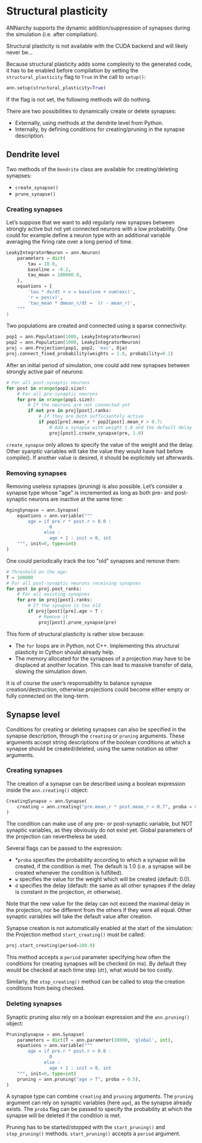 # Structural plasticity

ANNarchy supports the dynamic addition/suppression of synapses during the simulation (i.e. after compilation).

:::callout-warning

Structural plasticity is not available with the CUDA backend and will likely never be...
:::

Because structural plasticity adds some complexity to the generated code, it has to be enabled before compilation by setting the `structural_plasticity` flag to `True` in the call to `setup()`:

```python
ann.setup(structural_plasticity=True)
```

If the flag is not set, the following methods will do nothing.

There are two possibilities to dynamically create or delete synapses:

* Externally, using methods at the dendrite level from Python.
* Internally, by defining conditions for creating/pruning in the synapse description.

## Dendrite level

Two methods of the `Dendrite` class are available for creating/deleting synapses:

* `create_synapse()`
* `prune_synapse()`

### Creating synapses

Let's suppose that we want to add regularly new synapses between strongly active but not yet connected neurons with a low probability. One could for example define a neuron type with an additional variable averaging the firing rate over a long period of time.

```python
LeakyIntegratorNeuron = ann.Neuron(
    parameters = dict(  
        tau = 10.0,
        baseline = -0.2,
        tau_mean = 100000.0,
    ),
    equations = [
        'tau * dv/dt + v = baseline + sum(exc)',
        'r = pos(v)',
        'tau_mean * dmean_r/dt =  (r - mean_r)',
    """
)
```

Two populations are created and connected using a sparse connectivity:

```python
pop1 = ann.Population(1000, LeakyIntegratorNeuron)
pop2 = ann.Population(1000, LeakyIntegratorNeuron)
proj = ann.Projection(pop1, pop2, 'exc', Oja)
proj.connect_fixed_probability(weights = 1.0, probability=0.1)
```

After an initial period of simulation, one could add new synapses between strongly active pair of neurons:

```python
# For all post-synaptic neurons
for post in xrange(pop2.size):
    # For all pre-synaptic neurons
    for pre in xrange(pop1.size):
        # If the neurons are not connected yet
        if not pre in proj[post].ranks:
            # If they are both sufficientely active
            if pop1[pre].mean_r * pop2[post].mean_r > 0.7:
                # Add a synapse with weight 1.0 and the default delay
                proj[post].create_synapse(pre, 1.0)   
```

`create_synapse` only allows to specify the value of the weight and the delay. Other syanptic variables will take the value they would have had before compile(). If another value is desired, it should be explicitely set afterwards.

### Removing synapses

Removing useless synapses (pruning) is also possible. Let's consider a synapse type whose \"age\" is incremented as long as both pre- and post-synaptic neurons are inactive at the same time:

```python
AgingSynapse = ann.Synapse(
    equations = ann.variable("""
        age = if pre.r * post.r > 0.0 : 
                0
              else :
                age + 1 : init = 0, int
    """, init=0, type=int)
)
```

One could periodically track the too \"old\" synapses and remove them:

```python
# Threshold on the age:
T = 100000
# For all post-synaptic neurons receiving synapses
for post in proj.post_ranks:
    # For all existing synapses
    for pre in proj[post].ranks:
        # If the synapse is too old
        if proj[post][pre].age > T :
            # Remove it
            proj[post].prune_synapse(pre)
```

This form of structural plasticity is rather slow because:

* The `for` loops are in Python, not C++. Implementing this structural plasticity in Cython should already help.
* The memory allocated for the synapses of a projection may have to be displaced at another location. This can lead to massive transfer of data, slowing the simulation down.

It is of course the user's responsability to balance synapse creation/destruction, otherwise projections could become either empty or fully connected on the long-term.


## Synapse level

Conditions for creating or deleting synapses can also be specified in the synapse description, through the `creating` or `pruning` arguments. These arguments accept string descriptions of the boolean conditions at which a synapse should be created/deleted, using the same notation as other arguments.

### Creating synapses

The creation of a synapse can be described using a boolean expression inside the `ann.creating()` object:

```python
CreatingSynapse = ann.Synapse(
    creating = ann.creating("pre.mean_r * post.mean_r > 0.7", proba = 0.5, w = 1.0),
)
```

The condition can make use of any pre- or post-synaptic variable, but NOT synaptic variables, as they obviously do not exist yet. Global parameters of the projection can nevertheless be used.

Several flags can be passed to the expression:

* *`proba` specifies the probability according to which a synapse will be created, if the condition is met. The default is 1.0 (i.e. a synapse will be created whenever the condition is fulfilled).
* `w` specifies the value for the weight which will be created (default: 0.0).
* `d` specifies the delay (default: the same as all other synapses if the delay is constant in the projection, `dt` otherwise).

Note that the new value for the delay can not exceed the maximal delay in the projection, nor be different from the others if they were all equal. Other synaptic variables will take the default value after creation.

Synapse creation is not automatically enabled at the start of the simulation: the Projection method `start_creating()` must be called:

```python
proj.start_creating(period=100.0)
```

This method accepts a `period` parameter specifying how often the conditions for creating synapses will be checked (in ms). By default they would be checked at each time step (`dt`), what would be too costly.

Similarly, the `stop_creating()` method can be called to stop the creation conditions from being checked.

### Deleting synapses

Synaptic pruning also rely on a boolean expression and the `ann.pruning()` object:

```python
PruningSynapse = ann.Synapse(
    parameters = dict(T = ann.parameter(10000, 'global', int),
    equations = ann.variable("""
        age = if pre.r * post.r > 0.0 : 
                0
              else :
                age + 1 : init = 0, int
    """, init=0, type=int)
    pruning = ann.pruning("age > T", proba = 0.5),
)
```

A synapse type can combine `creating` and `pruning` arguments. The `pruning` argument can rely on synaptic variables (here `age`), as the synapse already exists. The `proba` flag can be passed to specify the probability at which the synapse will be deleted if the condition is met.

Pruning has to be started/stopped with the `start_pruning()` and `stop_pruning()` methods. `start_pruning()` accepts a `period` argument.
